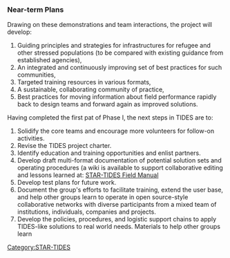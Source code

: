 {{STAR TIDES header}}

=== Near-term Plans ===
Drawing on these demonstrations and team interactions, the project will develop:

#Guiding principles and strategies for infrastructures for refugee and other stressed populations (to be compared with existing guidance from established agencies),
#An integrated and continuously improving set of best practices for such communities,
#Targeted training resources in various formats,
#A sustainable, collaborating community of practice,
#Best practices for moving information about field performance rapidly back to design teams and forward again as improved solutions.

Having completed the first pat of Phase I, the next steps in TIDES are to:

#Solidify the core teams and encourage more volunteers for follow-on activities.
#Revise the TIDES project charter.
#Identify education and training opportunities and enlist partners.
#Develop draft multi-format documentation of potential solution sets and operating procedures (a wiki is available to support collaborative editing and lessons learned at: [[STAR-TIDES Field Manual]]
#Develop test plans for future work.
#Document the group's efforts to facilitate training, extend the user base, and help other groups learn to operate in open source-style collaborative networks with diverse participants from a mixed team of institutions, individuals, companies and projects.
#Develop the policies, procedures, and logistic support chains to apply TIDES-like solutions to real world needs. Materials to help other groups learn

[[Category:STAR-TIDES]]